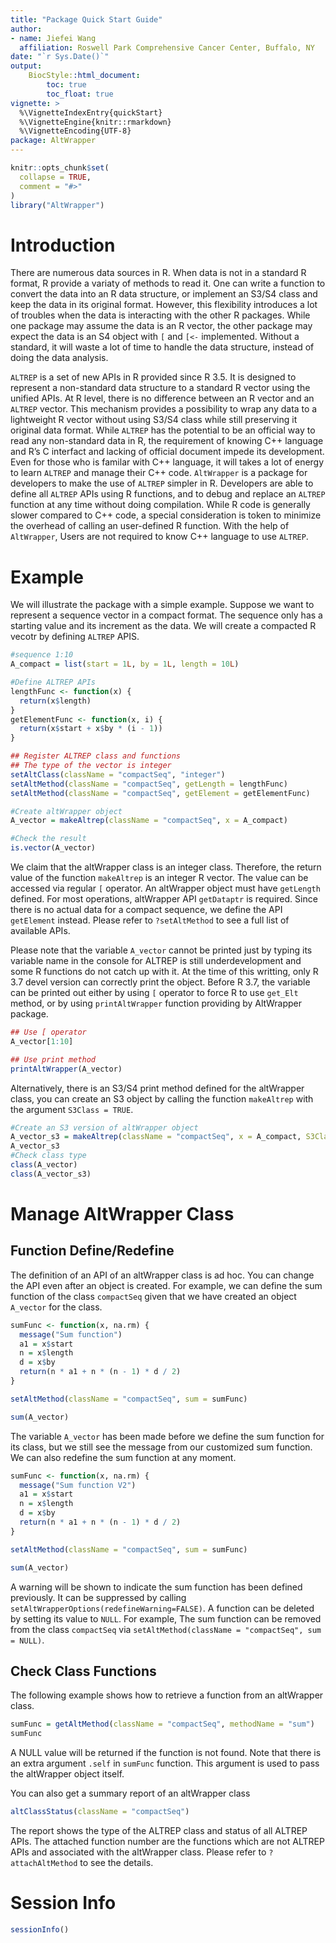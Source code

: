```yaml
---
title: "Package Quick Start Guide"
author: 
- name: Jiefei Wang
  affiliation: Roswell Park Comprehensive Cancer Center, Buffalo, NY
date: "`r Sys.Date()`"
output:
    BiocStyle::html_document:
        toc: true
        toc_float: true
vignette: >
  %\VignetteIndexEntry{quickStart}
  %\VignetteEngine{knitr::rmarkdown}
  %\VignetteEncoding{UTF-8}
package: AltWrapper
---
```


```r
knitr::opts_chunk$set(
  collapse = TRUE,
  comment = "#>"
)
library("AltWrapper")
```

# Introduction
There are numerous data sources in R. When data is not in a standard R format, R provide a variaty of methods to read it. One can write a function to convert the data into an R data structure, or implement an S3/S4 class and keep the data in its original format. However, this flexibility introduces a lot of troubles when the data is interacting with the other R packages. While one package may assume the data is an R vector, the other package may expect the data is an S4 object with `[` and `[<-` implemented. Without a standard, it will waste a lot of time to handle the data structure, instead of doing the data analysis. 

`ALTREP` is a set of new APIs in R provided since R 3.5. It is designed to represent a non-standard data structure to a standard R vector using the unified APIs. At R level, there is no difference between an R vector and an `ALTREP` vector. This mechanism provides a possibility to wrap any data to a lightweight R vector without using S3/S4 class while still preserving it original data format. While `ALTREP` has the potential to be an official way to read any non-standard data in R, the requirement of knowing C++ language and R's C interfact and lacking of official document impede its development. Even for those who is familar with C++ language, it will takes a lot of energy to learn `ALTREP` and manage their C++ code. `AltWrapper` is a package for developers to make the use of `ALTREP` simpler in R. Developers are able to define all `ALTREP` APIs using R functions, and to debug and replace an `ALTREP` function at any time without doing compilation. While R code is generally slower compared to C++ code,  a special consideration is token to minimize the overhead of calling an user-defined R function. With the help of `AltWrapper`, Users are not required to know C++ language to use `ALTREP`.

# Example

We will illustrate the package with a simple example. Suppose we want to represent a sequence vector in a compact format. The sequence only has a starting value and its increment as the data. We will create a compacted R vecotr by defining `ALTREP` APIS.

```r
#sequence 1:10
A_compact = list(start = 1L, by = 1L, length = 10L)

#Define ALTREP APIs
lengthFunc <- function(x) {
  return(x$length)
}
getElementFunc <- function(x, i) {
  return(x$start + x$by * (i - 1))
}

## Register ALTREP class and functions
## The type of the vector is integer
setAltClass(className = "compactSeq", "integer")
setAltMethod(className = "compactSeq", getLength = lengthFunc)
setAltMethod(className = "compactSeq", getElement = getElementFunc)

#Create altWrapper object
A_vector = makeAltrep(className = "compactSeq", x = A_compact)

#Check the result
is.vector(A_vector)
```
We claim that the altWrapper class is an integer class. Therefore, the return value of the function `makeAltrep` is an integer R vector. The value can be accessed via regular `[` operator. An altWrapper object must have `getLength` defined. For most operations, altWrapper API `getDataptr` is required. Since there is no actual data for a compact sequence, we define the API `getElement` instead. Please refer to `?setAltMethod` to see a full list of available APIs.

Please note that the variable `A_vector` cannot be printed just by typing its variable name in the console for 
ALTREP is still underdevelopment and some R functions do not catch up with it. At the time of this writting, only R 3.7 devel version can correctly print the object. Before R 3.7, the variable can be printed out either by using `[` operator to force R to use `get_Elt` method, or by using `printAltWrapper` function providing  by AltWrapper package.
```r
## Use [ operator
A_vector[1:10]

## Use print method
printAltWrapper(A_vector)
```
Alternatively, there is an S3/S4 print method defined for the altWrapper class, you can create an S3 object by calling the function `makeAltrep` with the argument `S3Class = TRUE`.
```r
#Create an S3 version of altWrapper object
A_vector_s3 = makeAltrep(className = "compactSeq", x = A_compact, S3Class = TRUE)
A_vector_s3
#Check class type
class(A_vector)
class(A_vector_s3)
```


# Manage AltWrapper Class
## Function Define/Redefine
The definition of an API of an altWrapper class is ad hoc. You can change the API even after an object is created. For example, we can define the sum function of the class `compactSeq` given that we have created an object `A_vector` for the class. 
```r
sumFunc <- function(x, na.rm) {
  message("Sum function")
  a1 = x$start
  n = x$length
  d = x$by
  return(n * a1 + n * (n - 1) * d / 2)
}

setAltMethod(className = "compactSeq", sum = sumFunc)

sum(A_vector)
```
The variable `A_vector` has been made before we define the sum function for its class, but we still see the message from our customized sum function. We can also redefine the sum function at any moment.
```r
sumFunc <- function(x, na.rm) {
  message("Sum function V2")
  a1 = x$start
  n = x$length
  d = x$by
  return(n * a1 + n * (n - 1) * d / 2)
}

setAltMethod(className = "compactSeq", sum = sumFunc)

sum(A_vector)
```
A warning will be shown to indicate the sum function has been defined previously. It can be suppressed by calling `setAltWrapperOptions(redefineWarning=FALSE)`. A function can be deleted by setting its value to `NULL`. For example, The sum function can be removed from the class `compactSeq` via `setAltMethod(className = "compactSeq", sum = NULL)`.


## Check Class Functions
The following example shows how to retrieve a function from an altWrapper class.
```r
sumFunc = getAltMethod(className = "compactSeq", methodName = "sum")
sumFunc
```
A NULL value will be returned if the function is not found. Note that there is an extra argument `.self` in `sumFunc` function. This argument is used to pass the altWrapper object itself. 

You can also get a summary report of an altWrapper class
```r
altClassStatus(className = "compactSeq")
```
The report shows the type of the ALTREP class and status of all ALTREP APIs. The attached function number are the functions which are not ALTREP APIs and associated with the altWrapper class. Please refer to `?attachAltMethod` to see the details.


# Session Info
```r
sessionInfo()
```



















